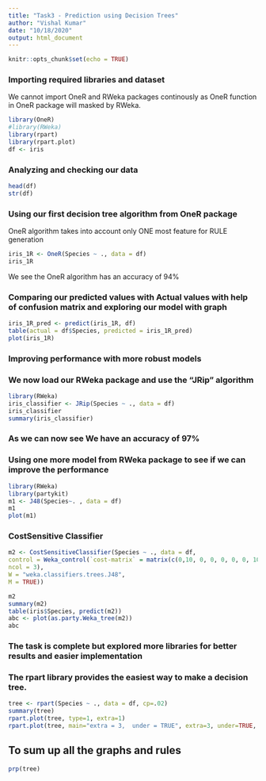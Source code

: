 ```yaml
---
title: "Task3 - Prediction using Decision Trees"
author: "Vishal Kumar"
date: "10/18/2020"
output: html_document
---
```


```r
knitr::opts_chunk$set(echo = TRUE)
```

### Importing required libraries and dataset
We cannot import OneR and RWeka packages continously as 
OneR function in OneR package will masked by RWeka.
```r
library(OneR)
#library(RWeka)
library(rpart)
library(rpart.plot)
df <- iris
```

### Analyzing and checking our data
```r
head(df)
str(df)
```

### Using our first decision tree algorithm from OneR package
OneR algorithm takes into account only ONE most feature for RULE generation

```r
iris_1R <- OneR(Species ~ ., data = df)
iris_1R
```

We see the OneR algorithm has an accuracy of 94%

### Comparing our predicted values with Actual values with help of confusion matrix and exploring our model with graph
```r
iris_1R_pred <- predict(iris_1R, df)
table(actual = df$Species, predicted = iris_1R_pred)
plot(iris_1R)
```

### Improving performance with more robust models
### We now load our RWeka package and use the "JRip" algorithm
```r
library(RWeka)
iris_classifier <- JRip(Species ~ ., data = df)
iris_classifier
summary(iris_classifier)
```

### As we can now see We have an accuracy of 97%



### Using one more model from RWeka package to see if we can improve the performance
```r
library(RWeka)
library(partykit)
m1 <- J48(Species~. , data = df)
m1
plot(m1)

```


### CostSensitive Classifier
```r
m2 <- CostSensitiveClassifier(Species ~ ., data = df, 
control = Weka_control(`cost-matrix` = matrix(c(0,10, 0, 0, 0, 0, 0, 10, 0), 
ncol = 3), 
W = "weka.classifiers.trees.J48", 
M = TRUE))

m2
summary(m2)
table(iris$Species, predict(m2))
abc <- plot(as.party.Weka_tree(m2))
abc
```


### The task is complete but explored more libraries for better results and easier implementation
### The rpart library provides the easiest way to make a decision tree.
```r
tree <- rpart(Species ~ ., data = df, cp=.02)
summary(tree)
rpart.plot(tree, type=1, extra=1)
rpart.plot(tree, main="extra = 3,  under = TRUE", extra=3, under=TRUE, faclen=0)
```

## To sum up all the graphs and rules
```r
prp(tree)
```

